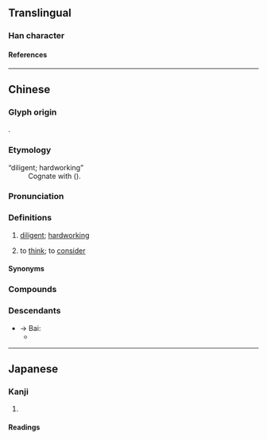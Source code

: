 {{character info}}
==Translingual==

===Han character===
{{Han char|rn=61|rad=心|as=09|sn=12|four=91060|canj=PMWL|ids=⿰忄面}}

====References====
{{Han ref|kx=0394.260|dkj=10925|dj=0731.020|hdz=42327.030|uh=6110}}

----

==Chinese==
{{zh-forms}}

===Glyph origin===
{{Han etym}}
{{Han compound|心|面|ls=psc|c1=s|c2=p|t1=heart}}.

===Etymology===
; “diligent; hardworking”
: Cognate with {{och-l|勉}} ({{zh-ref|Wang, 1982}}).

===Pronunciation===
{{zh-pron
|m=miǎn
|c=min5
|h=pfs=mén;gd=mên3
|mn=bián
|mc=y
|oc=y
|ma=
|cat=a,v
}}

===Definitions===
{{zh-hanzi}}

# {{lb|zh|literary}} [[diligent]]; [[hardworking]]
# {{lb|zh|literary|or|Hakka}} to [[think]]; to [[consider]]

====Synonyms====
{{zh-dial|想}}

===Compounds===
{{zh-der|愐心事}}

===Descendants===
* → Bai: {{l|und|*mi²||to think}}
** {{desc|bca|mix}}

----

==Japanese==

===Kanji===
{{ja-kanji|grade=|rs=心09}}

# {{rfdef|ja|sort=心09}}

====Readings====
{{ja-readings
|goon=めん
|kanon=べん
|kun=つと-める
}}